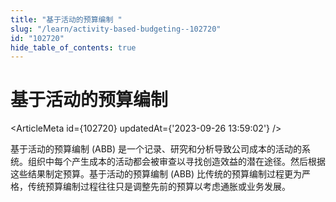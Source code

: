 ```yaml
---
title: "基于活动的预算编制 "
slug: "/learn/activity-based-budgeting--102720"
id: "102720"
hide_table_of_contents: true
---
```



# 基于活动的预算编制 

<ArticleMeta id={102720} updatedAt={'2023-09-26 13:59:02'} />
<div className='border-solid border-b border-t-0 my-4 border-[var(--ifm-color-gray-300)]' />

基于活动的预算编制 (ABB) 是一个记录、研究和分析导致公司成本的活动的系统。组织中每个产生成本的活动都会被审查以寻找创造效益的潜在途径。然后根据这些结果制定预算。基于活动的预算编制 (ABB) 比传统的预算编制过程更为严格，传统预算编制过程往往只是调整先前的预算以考虑通胀或业务发展。
